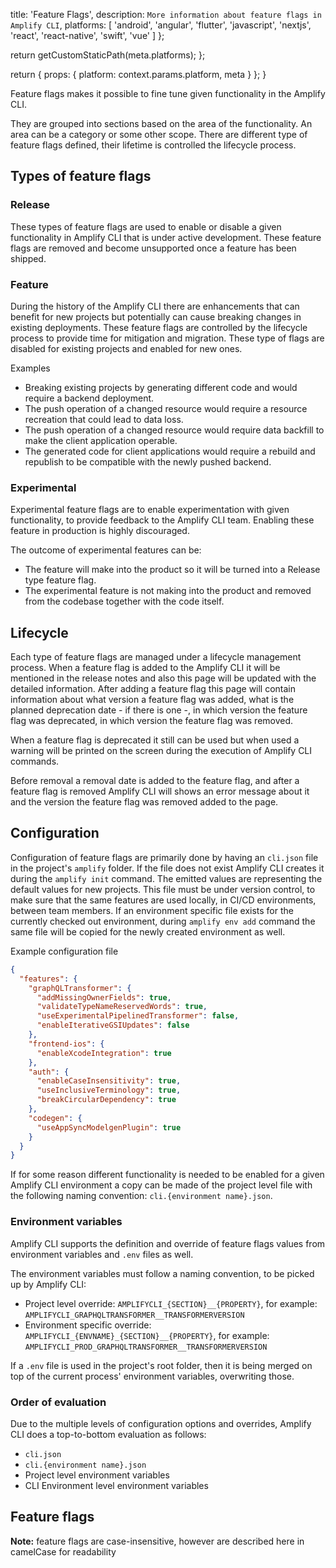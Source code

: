 
  title: 'Feature Flags',
  description: `More information about feature flags in Amplify CLI`,
  platforms: [
    'android',
    'angular',
    'flutter',
    'javascript',
    'nextjs',
    'react',
    'react-native',
    'swift',
    'vue'
  ]
};

  return getCustomStaticPath(meta.platforms);
};

  return {
    props: {
      platform: context.params.platform,
      meta
    }
  };
}


Feature flags makes it possible to fine tune given functionality in the Amplify CLI.

They are grouped into sections based on the area of the functionality. An area can be a category or some other scope. There are different type of feature flags defined, their lifetime is controlled the lifecycle process.

## Types of feature flags

### Release

These types of feature flags are used to enable or disable a given functionality in Amplify CLI that is under active development. These feature flags are removed and become unsupported once a feature has been shipped.

### Feature

During the history of the Amplify CLI there are enhancements that can benefit for new projects but potentially can cause breaking changes in existing deployments. These feature flags are controlled by the lifecycle process to provide time for mitigation and migration. These type of flags are disabled for existing projects and enabled for new ones.

Examples

- Breaking existing projects by generating different code and would require a backend deployment.
- The push operation of a changed resource would require a resource recreation that could lead to data loss.
- The push operation of a changed resource would require data backfill to make the client application operable.
- The generated code for client applications would require a rebuild and republish to be compatible with the newly pushed backend.

### Experimental

Experimental feature flags are to enable experimentation with given functionality, to provide feedback to the Amplify CLI team. Enabling these feature in production is highly discouraged.

The outcome of experimental features can be:

- The feature will make into the product so it will be turned into a Release type feature flag.
- The experimental feature is not making into the product and removed from the codebase together with the code itself.

## Lifecycle

Each type of feature flags are managed under a lifecycle management process. When a feature flag is added to the Amplify CLI it will be mentioned in the release notes and also this page will be updated with the detailed information. After adding a feature flag this page will contain information about what version a feature flag was added, what is the planned deprecation date - if there is one -, in which version the feature flag was deprecated, in which version the feature flag was removed.

When a feature flag is deprecated it still can be used but when used a warning will be printed on the screen during the execution of Amplify CLI commands.

Before removal a removal date is added to the feature flag, and after a feature flag is removed Amplify CLI will shows an error message about it and the version the feature flag was removed added to the page.

## Configuration

Configuration of feature flags are primarily done by having an `cli.json` file in the project's `amplify` folder. If the file does not exist Amplify CLI creates it during the `amplify init` command. The emitted values are representing the default values for new projects. This file must be under version control, to make sure that the same features are used locally, in CI/CD environments, between team members. If an environment specific file exists for the currently checked out environment, during `amplify env add` command the same file will be copied for the newly created environment as well.

Example configuration file

```json
{
  "features": {
    "graphQLTransformer": {
      "addMissingOwnerFields": true,
      "validateTypeNameReservedWords": true,
      "useExperimentalPipelinedTransformer": false,
      "enableIterativeGSIUpdates": false
    },
    "frontend-ios": {
      "enableXcodeIntegration": true
    },
    "auth": {
      "enableCaseInsensitivity": true,
      "useInclusiveTerminology": true,
      "breakCircularDependency": true
    },
    "codegen": {
      "useAppSyncModelgenPlugin": true
    }
  }
}
```

If for some reason different functionality is needed to be enabled for a given Amplify CLI environment a copy can be made of the project level file with the following naming convention: `cli.{environment name}.json`.

### Environment variables

Amplify CLI supports the definition and override of feature flags values from environment variables and `.env` files as well.

The environment variables must follow a naming convention, to be picked up by Amplify CLI:

- Project level override: `AMPLIFYCLI_{SECTION}__{PROPERTY}`, for example: `AMPLIFYCLI_GRAPHQLTRANSFORMER__TRANSFORMERVERSION`
- Environment specific override: `AMPLIFYCLI_{ENVNAME}_{SECTION}__{PROPERTY}`, for example: `AMPLIFYCLI_PROD_GRAPHQLTRANSFORMER__TRANSFORMERVERSION`

If a `.env` file is used in the project's root folder, then it is being merged on top of the current process' environment variables, overwriting those.

### Order of evaluation

Due to the multiple levels of configuration options and overrides, Amplify CLI does a top-to-bottom evaluation as follows:

- `cli.json`
- `cli.{environment name}.json`
- Project level environment variables
- CLI Environment level environment variables

## Feature flags

<Callout>

**Note:** feature flags are case-insensitive, however are described here in camelCase for readability

</Callout>

<FeatureFlags />
